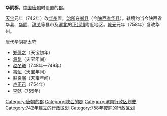 '''华阴郡'''，[[中国|中国]][[唐朝|唐朝]]时设置的[[郡|郡]]。

[[天宝_(唐朝)|天宝]]元年（742年）改[[华州_(西魏)|华州]]置，[[治所|治所]]在[[郑县|郑县]]（今[[陕西省|陕西省]][[华县|华县]]）。辖境约当今陕西省华县、[[华阴市|华阴]]、[[潼关县|潼关]]等县市及[[渭北|渭北]]的[[下邽镇|下邽镇]]附近地区。[[乾元_(唐朝)|乾元]]元年（758年）复改华州。
;唐代华阴郡太守
*[[郑倩之|郑倩之]]（天宝初年）
*[[源复|源复]]（天宝年间）
*[[赵冬曦|赵冬曦]]（748年—749年）
*[[韦恒|韦恒]]（天宝年间）
*[[赵良弼|赵良弼]]（天宝年间）
*[[卢正己|卢正己]]（754年）
*[[李懿|李懿]]（755年）

{{唐朝行政区划小作品}}
{{DEFAULTSORT:H}}
[[Category:唐朝的郡|Category:唐朝的郡]]
[[Category:陕西的郡|Category:陕西的郡]]
[[Category:渭南行政区划史|Category:渭南行政区划史]]
[[Category:742年建立的行政区划|Category:742年建立的行政区划]]
[[Category:758年废除的行政区划|Category:758年废除的行政区划]]
